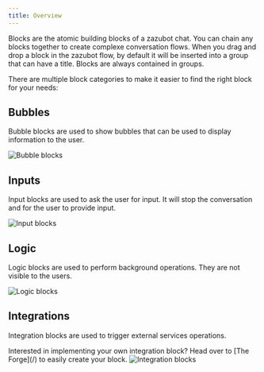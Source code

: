 ```yaml
---
title: Overview
---
```


Blocks are the atomic building blocks of a zazubot chat. You can chain any blocks together to create complexe conversation flows. When you drag and drop a block in the zazubot flow, by default it will be inserted into a group that can have a title. Blocks are always contained in groups.

There are multiple block categories to make it easier to find the right block for your needs:

## Bubbles

Bubble blocks are used to show bubbles that can be used to display information to the user.

<Frame style={{ maxWidth: "400px" }}>
  <img src="/images/blocks/bubbles.png" alt="Bubble blocks" />
</Frame>

## Inputs

Input blocks are used to ask the user for input. It will stop the conversation and for the user to provide input.

<Frame style={{ maxWidth: "400px" }}>
  <img src="/images/blocks/inputs.png" alt="Input blocks" />
</Frame>

## Logic

Logic blocks are used to perform background operations. They are not visible to the users.

<Frame style={{ maxWidth: "400px" }}>
  <img src="/images/blocks/logic.png" alt="Logic blocks" />
</Frame>

## Integrations

Integration blocks are used to trigger external services operations.

<Note>
  Interested in implementing your own integration block? Head over to [The
  Forge](/) to easily create your block.
</Note>

<Frame style={{ maxWidth: "400px" }}>
  <img src="/images/blocks/integrations.png" alt="Integration blocks" />
</Frame>
